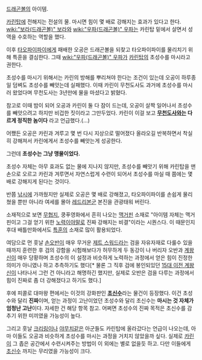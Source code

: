 [[드래곤볼]]의 아이템.

[[카린탑]]에 전해지는 전설의 물. 마시면 힘이 몇 배로 강해지는 효과가 있다고 한다. [[wiki:"보라(드래곤볼)" 보라]]와 [[wiki:"우파(드래곤볼)" 우파]]는 카린탑 밑에서 살면서 성역을 수호하는 역할을 했다.

이후 [[타오파이파이]]에게 패배한 오공은 드래곤볼을 되찾고 타오파이파이를 물리치기 위해 특훈을 결심한다. 그때 [[wiki:"우파(드래곤볼)" 우파]]가 [[카린탑]]의 초성수를 마시라고 권한다.

초성수를 마시기 위해서는 카린의 방해를 뿌리쳐야 한다는 조건이 있는데 오공이 하루종일 덤벼도 초성수를 빼앗는데 실패했다. 이때 카린이 무천도사도 과거에 초성수를 마시러 왔었다며 무천도사는 3년만에 물을 마셨다고 밝혔다.

참고로 이때 밤이 되어 오공과 카린이 둘 다 잠이 드는데, 오공이 살짝 일어나서 초성수를 빼앗으려고 하지만 비겁한 짓이라고 그만두었다. 카린이 이걸 보고 '''[[무천도사]]와는 다르게 정직한 놈이다''' 라고 언급했다.(...)

어쨌든 오공은 카린과 겨루고 몇 번 다시 지상으로 떨어졌다 올라오길 반복하면서 착실히 강해져서 카린에게서 초성수를 빼앗는게 성공한다.

그런데 '''초성수는 그냥 맹물이었다.'''

초성수 자체는 아무 효과도 없는 물에 지나지 않지만, 초성수를 빼앗기 위해 카린탑을 맨손으로 오르고 카린과 겨루면서 자연스럽게 수련이 되어서 초성수를 마실 때 쯤에는 몇 배로 강해지게 된다는 것이다.

반쯤 [[낚시]]에 가까웠지만 실제로 오공은 몇 배로 강해졌고, 타오파이파이를 손쉽게 물리쳤을 뿐만 아니라 여세를 몰아 [[레드리본군]] 본진을 관광태워 버린다.

소재적으로 보면 [[무협지]], 쿵푸영화에서 흔히 나오는 [[맥거핀]] 소재로 "아이템 자체는 맥거핀이고 그걸 얻기 위한 [[노력]]이야말로 진짜 강해지는 비결"이라는 시퀀스다.
이 때문인지 후대 배틀만화에서도 [[특훈]]의 소재로 많이 활용되었다.

여담으로 먼 훗날 [[손오반]]이 매우 무거운 [[제트 스워드]]라는 검을 자유자재로 다룰수 있을 때까지 훈련한 후 검의 강함을 시험해보다가 허무하게 두 동강이 나 버리자 오반과 [[계왕신]]이 매우 당황하며 초성수의 이 설정과 비슷하게 노력하는 과정에서 얻은 힘이 진정한 의미가 아니였나 하고 추측하기도 했다[* 물론 그 직후 검에 봉인되있던 [[15대 이전 계왕신]]이 나타나서 그런 건 아니라고 해명하긴 했지만, 실제로 오반은 검을 다루는 과정에서 힘이 진짜로 좀 더 강해졌다고 하기도 했다.]

후에 피콜로 대마왕 편에서는 이것의 강화판인 '''[[초신수]]'''라는 물건이 등장했다. 이건 초성수와 달리 '''진짜'''이며, 얻는 과정이 고난이었던 초성수와 달리 초신수는 '''마시는 것 자체가 엄청난 고난'''이다. 자세한 건 해당 항목 참고. 어쩌면 초성수의 진짜 목적은 초신수를 감추기 위한 미끼였을 가능성이 높다.

그리고 훗날 [[크리링]]이나 [[야무치]]같은 아군들도 카린탑에 올라갔다는 언급이 나오는데, 아마 이들도 오공과 비슷하게 초성수를 마시는 과정을 거치지 않았을까 싶다. 실제로 [[카린]]이 그 좁은 공간에서 수련시켜주는 방법이 이 외에는 별로 없을듯 하고. 다만 이들에게 [[초신수]] 까지는 무리였을 가능성이 크다.
